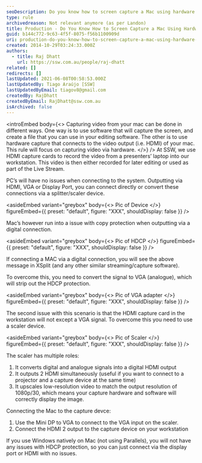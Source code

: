 ```yaml
---
seoDescription: Do you know how to screen capture a Mac using hardware capture? Learn how to overcome copy protection and connect your Mac to a scaler device for seamless recording.
type: rule
archivedreason: Not relevant anymore (as per Landon)
title: Production - Do You Know How to Screen Capture a Mac Using Hardware Capture?
guid: b144c772-9c63-4f5f-8075-f56b1100909d
uri: production-do-you-know-how-to-screen-capture-a-mac-using-hardware-capture
created: 2014-10-29T03:24:33.000Z
authors:
  - title: Raj Dhatt
    url: https://ssw.com.au/people/raj-dhatt
related: []
redirects: []
lastUpdated: 2021-06-08T00:58:53.000Z
lastUpdatedBy: Tiago Araújo [SSW]
lastUpdatedByEmail: tiagov8@gmail.com
createdBy: RajDhatt
createdByEmail: RajDhatt@ssw.com.au
isArchived: false
---
```


<introEmbed
  body={<>
Capturing video from your mac can be done in different ways. One way is to use software that will capture the screen, and create a file that you can use in your editing software. The other is to use hardware capture that connects to the video output (i.e. HDMI) of your mac. This rule will focus on capturing video via hardware.
  </>}
/>
At SSW, we use HDMI capture cards to record the video from a presenters’ laptop into our workstation. This video is then either recorded for later editing or used as part of the Live Stream.

PC’s will have no issues when connecting to the system. Outputting via HDMI, VGA or Display Port, you can connect directly or convert these connections via a splitter/scaler device.


<asideEmbed
  variant="greybox"
  body={<>
    Pic of Device
  </>}
  figureEmbed={{
    preset: "default",
    figure: "XXX",
    shouldDisplay: false
  }}
/>


Mac’s however run into a issue with copy protection when outputting via a digital connection.


<asideEmbed
  variant="greybox"
  body={<>
    Pic of HDCP
  </>}
  figureEmbed={{
    preset: "default",
    figure: "XXX",
    shouldDisplay: false
  }}
/>


If connecting a MAC via a digital connection, you will see the above message in XSplit (and any other similar streaming/capture software).

To overcome this, you need to convert the signal to VGA (analogue), which will strip out the HDCP protection.


<asideEmbed
  variant="greybox"
  body={<>
    Pic of VGA adapter
  </>}
  figureEmbed={{
    preset: "default",
    figure: "XXX",
    shouldDisplay: false
  }}
/>


The second issue with this scenario is that the HDMI capture card in the workstation will not except a VGA signal. To overcome this you need to use a scaler device.


<asideEmbed
  variant="greybox"
  body={<>
    Pic of Scaler
  </>}
  figureEmbed={{
    preset: "default",
    figure: "XXX",
    shouldDisplay: false
  }}
/>


The scaler has multiple roles:

1. It converts digital and analogue signals into a digital HDMI output
2. It outputs 2 HDMI simultaneously (useful if you want to connect to a projector and a capture device at the same time)
3. It upscales low-resolution video to match the output resolution of 1080p/30, which means your capture hardware and software will correctly display the image.

Connecting the Mac to the capture devce:

1. Use the Mini DP to VGA to connect to the VGA input on the scaler.
2. Connect the HDMI 2 output to the capture device on your workstation

If you use Windows natively on Mac (not using Parallels), you will not have any issues with HDCP protection, so you can just connect via the display port or HDMI with no issues.
